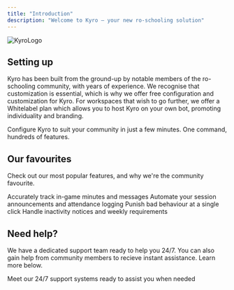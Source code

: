 ```yaml
---
title: "Introduction"
description: "Welcome to Kyro — your new ro-schooling solution"
---
```


![KyroLogo](images/KyroBanner2.png)

## Setting up

Kyro has been built from the ground-up by notable members of the ro-schooling community, with years of experience. We recognise that customization is essential, which is why we offer free configuration and customization for Kyro. For workspaces that wish to go further, we offer a Whitelabel plan which allows you to host Kyro on your own bot, promoting individuality and branding.

<Card title="Setup Kyro" icon="rocket" horizontal={false} href="/quickstart">
  Configure Kyro to suit your community in just a few minutes. One command, hundreds of features.
</Card>

## Our favourites

Check out our most popular features, and why we're the community favourite.

<Columns cols={2}>
  <Card title="Tracking" icon="timer" href="/features/tracking">
    Accurately track in-game minutes and messages
  </Card>
  <Card title="Sessions" icon="clock" href="/features/sessions">
    Automate your session announcements and attendance logging
  </Card>
  <Card title="Infractions" icon="hammer" href="/features/infractions">
    Punish bad behaviour at a single click
  </Card>
  <Card title="Inactivity" icon="bed" href="/features/inactivity">
    Handle inactivity notices and weekly requirements
  </Card>
</Columns>

## Need help?

We have a dedicated support team ready to help you 24/7. You can also gain help from community members to recieve instant assistance. Learn more below.

<Card title="Join our Discord Server" icon="stars" href="https://discord.gg/sPz3Tk2CfG">
  Meet our 24/7 support systems ready to assist you when needed
</Card>
